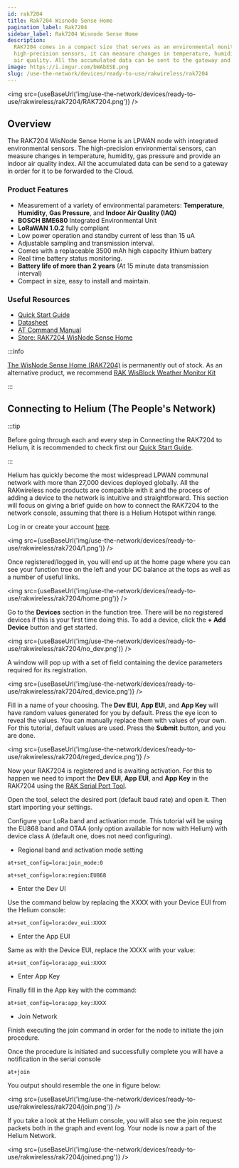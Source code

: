```yaml
---
id: rak7204
title: Rak7204 Wisnode Sense Home
pagination_label: Rak7204
sidebar_label: Rak7204 Wisnode Sense Home
description:
  RAK7204 comes in a compact size that serves as an environmental monitoring station. With its
  high-precision sensors, it can measure changes in temperature, humidity, gas pressure, and indoor
  air quality. All the accumulated data can be sent to the gateway and then forward it to the Cloud.
image: https://i.imgur.com/bWAbESE.png
slug: /use-the-network/devices/ready-to-use/rakwireless/rak7204
---
```



<img src={useBaseUrl('img/use-the-network/devices/ready-to-use/rakwireless/rak7204/RAK7204.png')} />

## Overview

The RAK7204 WisNode Sense Home is an LPWAN node with integrated environmental sensors. The
high-precision environmental sensors, can measure changes in temperature, humidity, gas pressure and
provide an indoor air quality index. All the accumulated data can be send to a gateway in order for
it to be forwarded to the Cloud.

### Product Features

- Measurement of a variety of environmental parameters: **Temperature**, **Humidity**, **Gas
  Pressure**, and **Indoor Air Quality (IAQ)**
- **BOSCH BME680** Integrated Environmental Unit
- **LoRaWAN 1.0.2** fully compliant
- Low power operation and standby current of less than 15 uA
- Adjustable sampling and transmission interval.
- Comes with a replaceable 3500 mAh high capacity lithium battery
- Real time battery status monitoring.
- **Battery life of more than 2 years** (At 15 minute data transmission interval)
- Compact in size, easy to install and maintain.

### Useful Resources

- [Quick Start Guide](https://docs.rakwireless.com/Product-Categories/WisNode/RAK7204/Quickstart/)
- [Datasheet](https://docs.rakwireless.com/Product-Categories/WisNode/RAK7204/Datasheet/)
- [AT Command Manual](https://docs.rakwireless.com/Product-Categories/WisNode/RAK7204/AT-Command-Manual/)
- [Store: RAK7204 WisNode Sense Home](https://store.rakwireless.com/products/rak7204-lpwan-environmental-node)

:::info

[The WisNode Sense Home (RAK7204)](https://store.rakwireless.com/products/rak7204-lpwan-environmental-node)
is permanently out of stock. As an alternative product, we recommend
[RAK WisBlock Weather Monitor Kit](https://store.rakwireless.com/products/wisblock-kit-1-weather-monitor?variant=37637925372102)

:::

## Connecting to Helium (The People's Network)

:::tip

Before going through each and every step in Connecting the RAK7204 to Helium, it is recommended to
check first our
[Quick Start Guide](https://docs.rakwireless.com/Product-Categories/WisNode/RAK7204/Quickstart/).

:::

Helium has quickly become the most widespread LPWAN communal network with more than 27,000 devices
deployed globally. All the RAKwireless node products are compatible with it and the process of
adding a device to the network is intuitive and straightforward. This section will focus on giving a
brief guide on how to connect the RAK7204 to the network console, assuming that there is a Helium
Hotspot within range.

Log in or create your account [here](https://www.helium.com/console).

<img src={useBaseUrl('img/use-the-network/devices/ready-to-use/rakwireless/rak7204/1.png')} />

Once registered/logged in, you will end up at the home page where you can see your function tree on
the left and your DC balance at the tops as well as a number of useful links.

<img src={useBaseUrl('img/use-the-network/devices/ready-to-use/rakwireless/rak7204/home.png')} />

Go to the **Devices** section in the function tree. There will be no registered devices if this is
your first time doing this. To add a device, click the **+ Add Device** button and get started.

<img src={useBaseUrl('img/use-the-network/devices/ready-to-use/rakwireless/rak7204/no_dev.png')} />

A window will pop up with a set of field containing the device parameters required for its
registration.

<img
  src={useBaseUrl('img/use-the-network/devices/ready-to-use/rakwireless/rak7204/red_device.png')}
/>

Fill in a name of your choosing. The **Dev EUI**, **App EUI**, and **App Key** will have random
values generated for you by default. Press the eye icon to reveal the values. You can manually
replace them with values of your own. For this tutorial, default values are used. Press the
**Submit** button, and you are done.

<img
  src={useBaseUrl('img/use-the-network/devices/ready-to-use/rakwireless/rak7204/reged_device.png')}
/>

Now your RAK7204 is registered and is awaiting activation. For this to happen we need to import the
**Dev EUI**, **App EUI**, and **App Key** in the RAK7204 using the
[RAK Serial Port Tool](https://downloads.rakwireless.com/en/LoRa/Tools/RAK_SERIAL_PORT_TOOL_V1.2.1.zip).

Open the tool, select the desired port (default baud rate) and open it. Then start importing your
settings.

Configure your LoRa band and activation mode. This tutorial will be using the EU868 band and OTAA
(only option available for now with Helium) with device class A (default one, does not need
configuring).

- Regional band and activation mode setting

```
at+set_config=lora:join_mode:0
```

```
at+set_config=lora:region:EU868
```

- Enter the Dev UI

Use the command below by replacing the XXXX with your Device EUI from the Helium console:

```
at+set_config=lora:dev_eui:XXXX
```

- Enter the App EUI

Same as with the Device EUI, replace the XXXX with your value:

```
at+set_config=lora:app_eui:XXXX
```

- Enter App Key

Finally fill in the App key with the command:

```
at+set_config=lora:app_key:XXXX
```

- Join Network

Finish executing the join command in order for the node to initiate the join procedure.

Once the procedure is initiated and successfully complete you will have a notification in the serial
console

```
at+join
```

You output should resemble the one in figure below:

<img src={useBaseUrl('img/use-the-network/devices/ready-to-use/rakwireless/rak7204/join.png')} />

If you take a look at the Helium console, you will also see the join request packets both in the
graph and event log. Your node is now a part of the Helium Network.

<img src={useBaseUrl('img/use-the-network/devices/ready-to-use/rakwireless/rak7204/joined.png')} />
